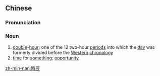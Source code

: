 ==Chinese==
{{zh-forms|s=时辰}}

===Pronunciation===
{{zh-pron
|m=shíchen
|c=si4 san4
|mn=sî-sîn
|cat=n
}}

===Noun===
{{zh-noun}}

# [[double]]-[[hour]]; one of the 12 two-hour [[period]]s into which the [[day]] was formerly divided before the [[Western]] [[chronology]] {{gloss|each being the name of one of the 12 Earthly Branches}}
# [[time]] for [[something]]; [[opportunity]]

[[zh-min-nan:時辰]]